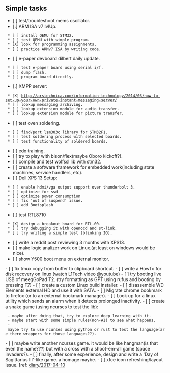 == Simple tasks ==

* [ ] test/troubleshoot mems oscillator.
* [.] ARM ISA v7 lvlUp.
  * [ ] install QEMU for STM32.
  * [ ] test QEMU with simple program.
  * [X] look for programming assignments.
  * [ ] practice ARMv7 ISA by writing code.
* [ ] e-paper devboard dilbert daily update.
  * [ ] test e-paper board using serial i/f.
  * [ ] dump flash.
  * [ ] program board directly.
* [.] XMPP server:
  * [X] http://arstechnica.com/information-technology/2014/03/how-to-set-up-your-own-private-instant-messaging-server/
  * [ ] lookup messaging archiving.
  * [ ] lookup extension module for audio transfer.
  * [ ] lookup extension module for picture transfer.
* [ ] test oven soldering.
  * [ ] find/port lsm303c library for STM32F1.
  * [ ] test soldering process with selected boards.
  * [ ] test functionality of soldered boards.
* [ ] edx training.
* [ ] try to play with bison/flex(maybe Oboro kickoff?).
* [ ] compile and test wolfssl lib with stm32.
* [ ] create a software framework for embedded work(including state machines, service handlers, etc).
* [ ] Dell XPS 13 Setup:
  * [ ] enable hdmi/vga output support over thunderbolt 3.
  * [ ] optimize for ssd
  * [ ] optimize power consumption
  * [ ] fix 'out of suspend' issue.
  * [ ] add Bootsplash
* [.] test RTL8710
  * [X] design a breakout board for RTL-00.
  * [ ] try debugging it with openocd and st-link.
  * [ ] try writing a simple test (blinking IO).
* [ ] write a reddit post reviewing 3 months with XPS13.
* [ ] make logic analizer work on Linux.(at least on windows would be nice).
* [ ] show Y500 boot menu on external monitor.
- [ ] fix tmux copy from buffer to clipboard shortcut.
- [ ] write a HowTo for disk recovery on linux (watch L1Tech video @youtube)
- [ ] try booting live USB of meegGoPad T2. (try formatting as GPT using rufus and booting by pressing F7)
- [ ] create a custom Linux build installer.
- [ ] disassemble WD Elements external HD and use it with SATA.
- [ ] Migrate chrome bookmark to firefox (or to an external bookmark manager).
- [ ] Look up for a linux utility which sends an alarm when it detects prolonged inactivity.
- [ ] create a snake game (using ncurses to test the lib):
  - maybe after doing that, try to explore deep learning with it.
  - maybe start with some simple rules(non-AI) to see what happens.
  - maybe try to use ncurses using python or rust to test the language(are there wrappers for those languages??).
- [ ] maybe write another ncurses game. it would be like hangman(is that even the name???) but with a cross with a shoot-em-all game (space invaders?).
- [ ] finally, after some experience, design and write a 'Day of Sagittarius III'-like game. a homage maybe.
- [ ] xfce icon refreshing/layout issue. [ref: [[diary/2017-04-10]]
